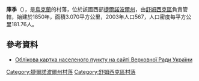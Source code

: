 {{coord|50|11|50|N|26|3|27|E|scale:30000|display=title}}

'''庫季'''（{{lang-uk|Кути}}），是[[烏克蘭|烏克蘭]]的村落，位於該國西部[[捷爾諾波爾州|捷爾諾波爾州]]，由[[舒姆西克區|舒姆西克區]]負責管轄，始建於1850年，面積3.070平方公里，2003年人口567，人口密度每平方公里181.76人。

==參考資料==
* [http://gska2.rada.gov.ua/pls/z7502/A005?rdat1=14.09.2007&rf7571=31977 Облікова картка населеного пункту на сайті Верховної Ради України]{{dead link|date=2018年2月 |bot=InternetArchiveBot |fix-attempted=yes }}

{{DEFAULTSORT:Кути}}
[[Category:捷爾諾波爾州村落|Category:捷爾諾波爾州村落]]
[[Category:舒姆西克區村落|Category:舒姆西克區村落]]


{{Ternopil-geo-stub}}
